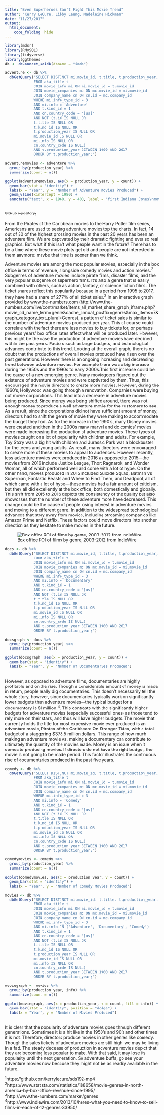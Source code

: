 ```yaml
---
title: "Even Superheroes Can't Fight This Movie Trend"
author: "Kerry LeCure, Libby Leung, Madeleine Hickman"
date: "11/27/2017"
output:
  html_document:
    code_folding: hide
---
```

```r
library(mdsr) 
library(RMySQL) 
library(tidyverse)
library(ggthemes) 
db <- dbConnect_scidb(dbname = "imdb") 
```
```r
adventure <- db %>% 
  dbGetQuery("SELECT DISTINCT mi.movie_id, t.title, t.production_year, mi.info
             FROM aka_title t
             JOIN movie_info mi ON mi.movie_id = t.movie_id
             JOIN movie_companies mc ON mc.movie_id = mi.movie_id
             JOIN company_name cn ON cn.id = mc.company_id
             WHERE mi.info_type_id = 3
             AND mi.info = 'Adventure'
             AND t.kind_id = 1
             AND cn.country_code = '[us]'
             AND NOT (t.id IS NULL OR
             t.title IS NULL OR
             t.kind_id IS NULL OR
             t.production_year IS NULL OR
             mi.movie_id IS NULL OR
             mi.info IS NULL OR
             cn.country_code IS NULL)
             AND t.production_year BETWEEN 1900 AND 2017
             ORDER BY t.production_year;")
```
```r
adventuremovies <- adventure %>%
  group_by(production_year) %>%
  summarize(count = n())
```
```r
ggplot(adventuremovies, aes(x = production_year, y = count)) +
  geom_bar(stat = "identity") +
  labs(x = "Year", y = "Number of Adventure Movies Produced") +
  geom_vline(xintercept = 1980) +
  annotate("text", x = 1960, y = 400, label = "first Indiana Jones\nmovie produced")
```
</br><small>GitHub repository</small><sub>1</sub>

  
From the Pirates of the Caribbean movies to the Harry Potter film series, Americans are used to seeing adventure movies top the charts. In fact, 14 out of 20 of the highest grossing movies in the past 20 years has been an adventure film. We are captivated by their dramatic fighting and ever so real graphics. But what if this isn’t what people want in the future? There has to be a time where these movie plots get old and people are not interested in them anymore; maybe that time is sooner than we think.

Adventure movies are among the most popular movies, especially in the box office in terms of revenue, alongside comedy movies and action movies.<sup>2</sup> Subgenres of adventure movies include pirate films, disaster films, and the very popular subgenre of superhero films. It's also a genre that is easily combined with others, such as action, fantasy, or science fiction films. The ticket shares reflect this popularity because in a period from 1995 to 2017, they have had a share of 27.7% of all ticket sales.<sup>2</sup> In an interactive graph provided by www.the-numbers.com (http://www.the-numbers.com/live/cont/market/items_all_market_share_graph_iframe.php?movie_od_name_term=genre&cache_annual_postfix=genres&max_items=7&graph_category_text_plural=Genres), a pattern of ticket sales is similar to the number of adventure movies produced per year. This of course could correlate with the fact there are less movies to buy tickets for, or perhaps previous years' box office rates affect what will be produced later. However, this might be the case the production of adventure movies have declined within the past years. Factors such as large budgets, and technological advances contribute to this trend. 
Looking at the overall graph, there is no doubt that the productions of overall movies produced have risen over the past generations. However there is an ongoing increasing and decreasing trend between adventure movies. For example there was a big increase during the 1950s and the 1990s to early 2000s.This first increase could be the cause of a new emerging genre. Many moviegoers figured out the existence of adventure movies and were captivated by them. Thus, this encouraged the movie directors to create more movies. However, during the 1960’s, Hollywood was going through a renovation. Companies were buying out movie corporations.  This lead into a decrease in adventure movies being produced. Since money was being shifted around, there was not enough money to produce a well adventure movie for the customers to see. As a result, since the corporations did not have sufficient amount of money, directors had to shift the genre of movie they were making to accommodate the budget they had. 
As for the increase in the 1990’s, many Disney movies were created and then in the 2000s many marvel and dc comics’ movies were made increasing the production of adventure movies. These types of movies caught on a lot of popularity with children and adults. For example, Toy Story was a big hit with children and Jurassic Park was a blockbuster for the teens and young adults. As result, many directors were encouraged to create more of these movies to appeal to audiences.  However recently, less adventure movies were produced in 2016 as opposed to 2015—the movies from 2016 include Justice League, Thor: Ragnarok, and Wonder Woman, all of which performed well and come with a lot of hype. On the other hand, movies produced in 2015 included Suicide Squad, Batman vs Superman, Fantastic Beasts and Where to Find Them, and Deadpool, all of which came with a lot of hype—these movies had a fair amount of criticism, but they all did excellently at the box office, both domestically and globally. This shift from 2015 to 2016 depicts the consistency of the quality but also showcases that the number of these adventure more have decreased. This change could be the cause of people losing interest in adventure movies and moving to a different genre. In addition to the widespread technological advances that stray away from movies, including streaming companies like Amazon Prime and Netflix. These factors could move directors into another direction as they hesitate to make movies in the future.


![Box office ROI of films by genre, 2003-2012 from IndieWire](http://dl9fvu4r30qs1.cloudfront.net/40/03/7b85079b4830928d0b87f28cca2c/return-on-investment-by-genre.jpg)
```r
docs <- db %>% 
  dbGetQuery("SELECT DISTINCT mi.movie_id, t.title, t.production_year, mi.info
             FROM aka_title t
             JOIN movie_info mi ON mi.movie_id = t.movie_id
             JOIN movie_companies mc ON mc.movie_id = mi.movie_id
             JOIN company_name cn ON cn.id = mc.company_id
             WHERE mi.info_type_id = 3
             AND mi.info = 'Documentary'
             AND t.kind_id = 1
             AND cn.country_code = '[us]'
             AND NOT (t.id IS NULL OR
             t.title IS NULL OR
             t.kind_id IS NULL OR
             t.production_year IS NULL OR
             mi.movie_id IS NULL OR
             mi.info IS NULL OR
             cn.country_code IS NULL)
             AND t.production_year BETWEEN 1900 AND 2017
             ORDER BY t.production_year;")
```
```r
docsgraph <- docs %>%
  group_by(production_year) %>%
  summarize(count = n())
```
```r
ggplot(docsgraph, aes(x = production_year, y = count)) +
  geom_bar(stat = "identity") +
  labs(x = "Year", y = "Number of Documentaries Produced")
```
</br>However, as opposed to adventure films, documentaries are highly profitable and on the rise. Though a considerable amount of money is made in return, people really dig documentaries. This doesn't necessarily tell the whole story, however, since documentaries typically work on significantly lower budgets than adventure movies—the typical budget for a documentary is $1 million.<sup>4</sup>. This contrasts with the significantly higher budgets for adventure movies (especially successful ones) as those tend to rely more on their stars, and thus will have higher budgets. The movie that currently holds the title for most expensive movie ever produced is an adventure movie, Pirates of the Caribbean: On Stranger Tides, with a total budget of a staggering $378.5 million dollars. This range of how much making an adventure movie vs. making a documentary can contribute to ultimately the quantity of the movies made. Money is an issue when it comes to producing movies. If directors do not have the right budget, the movie is not going to be made period.  This factor illustrates the continuous rise of documentaries produced in the past five years. 
```r
comedy <- db %>% 
  dbGetQuery("SELECT DISTINCT mi.movie_id, t.title, t.production_year, mi.info
             FROM aka_title t
             JOIN movie_info mi ON mi.movie_id = t.movie_id
             JOIN movie_companies mc ON mc.movie_id = mi.movie_id
             JOIN company_name cn ON cn.id = mc.company_id
             WHERE mi.info_type_id = 3
             AND mi.info = 'Comedy'
             AND t.kind_id = 1
             AND cn.country_code = '[us]'
             AND NOT (t.id IS NULL OR
             t.title IS NULL OR
             t.kind_id IS NULL OR
             t.production_year IS NULL OR
             mi.movie_id IS NULL OR
             mi.info IS NULL OR
             cn.country_code IS NULL)
             AND t.production_year BETWEEN 1900 AND 2017
             ORDER BY t.production_year;")
```
```r
comedymovies <- comedy %>%
  group_by(production_year) %>%
  summarize(count = n())
```
```r
ggplot(comedymovies, aes(x = production_year, y = count)) +
  geom_bar(stat = "identity") +
  labs(x = "Year", y = "Number of Comedy Movies Produced")
```
```r
movies <- db %>% 
  dbGetQuery("SELECT DISTINCT mi.movie_id, t.title, t.production_year, mi.info
             FROM aka_title t
             JOIN movie_info mi ON mi.movie_id = t.movie_id
             JOIN movie_companies mc ON mc.movie_id = mi.movie_id
             JOIN company_name cn ON cn.id = mc.company_id
             WHERE mi.info_type_id = 3
             AND mi.info IN ('Adventure', 'Documentary', 'Comedy')
             AND t.kind_id = 1
             AND cn.country_code = '[us]'
             AND NOT (t.id IS NULL OR
             t.title IS NULL OR
             t.kind_id IS NULL OR
             t.production_year IS NULL OR
             mi.movie_id IS NULL OR
             mi.info IS NULL OR
             cn.country_code IS NULL)
             AND t.production_year BETWEEN 1900 AND 2017
             ORDER BY t.production_year;")
```
```r
moviegraph <- movies %>%
  group_by(production_year, info) %>%
  summarize(count = n())
```
```r
ggplot(moviegraph, aes(x = production_year, y = count, fill = info)) +
  geom_bar(stat = "identity", position = "dodge") +
  labs(x = "Year", y = "Number of Movies Produced")
```
</br>It is clear that the popularity of adventure movies goes through different generations. Sometimes it is a hit like in the 1950’s and 90’s and other times it is not. Therefore, directors produce movies in other genres like comedy. Though the sales tickets of adventure movies are still high, we may be living in a fad. The steady decease of production in adventure movies depict that they are becoming less popular to make. With that said, it may lose its popularity until the next generation. So adventure buffs, go see your adventure movies now because they might not be as readily available in the future.

<sup>1</sup>https://github.com/kerrylecure/sds192-mp4 </br>
<sup>2</sup>https://www.statista.com/statistics/188658/movie-genres-in-north-america-by-box-office-revenue-since-1995/ </br>
<sup>3</sup>http://www.the-numbers.com/market/genres </br>
<sup>4</sup>http://www.indiewire.com/2013/10/heres-what-you-need-to-know-to-sell-films-in-each-of-12-genres-33950/